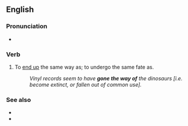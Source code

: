 ==English==

===Pronunciation===
* {{audio|en-au-go the way of.ogg|Audio (AU)|lang=en}}

===Verb===
{{en-verb|goes the way of|going the way of|went the way of|gone the way of}}

# {{lb|en|idiomatic}} To [[end up]] the same way as; to undergo the same fate as.
#: ''Vinyl records seem to have '''gone the way of''' the dinosaurs [i.e. become extinct, or fallen out of common use].''

===See also===
* {{l|en|go the way of the dinosaurs}}
* {{l|en|go the way of the dodo}}